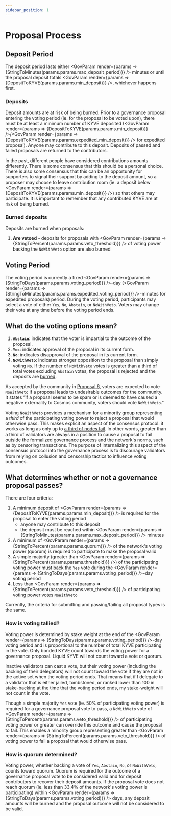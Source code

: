 ```yaml
---
sidebar_position: 1
---
```


# Proposal Process

## Deposit Period

The deposit period lasts either <GovParam render={params => <span>{StringToMinutes(params.params.max_deposit_period)}</span>} /> minutes or until the proposal deposit totals <GovParam render={params => <span>{DepositToKYVE(params.params.min_deposit)}</span>} />, whichever happens first.

### Deposits

Deposit amounts are at risk of being burned. Prior to a governance proposal entering the voting period (ie. for the proposal to be voted upon), there must be at least a minimum number of KYVE deposited (<GovParam render={params => <span>{DepositToKYVE(params.params.min_deposit)}</span>} />/<GovParam render={params => <span>{DepositToKYVE(params.params.expedited_min_deposit)}</span>} /> for expedited proposal). Anyone may contribute to this deposit. Deposits of passed and failed proposals are returned to the contributors.

In the past, different people have considered contributions amounts differently. There is some consensus that this should be a personal choice. There is also some consensus that this can be an opportunity for supporters to signal their support by adding to the deposit amount, so a proposer may choose to leave contribution room (ie. a deposit below <GovParam render={params => <span>{DepositToKYVE(params.params.min_deposit)}</span>} />) so that others may participate. It is important to remember that any contributed KYVE are at risk of being burned.

### Burned deposits

Deposits are burned when proposals:

1. **Are vetoed** - deposits for proposals with <GovParam render={params => <span>{StringToPercent(params.params.veto_threshold)}</span>} /> of voting power backing the `NoWithVeto` option are also burned

## Voting Period

The voting period is currently a fixed <GovParam render={params => <span>{StringToDays(params.params.voting_period)}</span>} />-day (<GovParam render={params => <span>{StringToMinutes(params.params.expedited_voting_period)}</span>} />-minutes for expedited proposals) period. During the voting period, participants may select a vote of either `Yes`, `No`, `Abstain`, or `NoWithVeto`. Voters may change their vote at any time before the voting period ends.

## What do the voting options mean?

1. **`Abstain`**: indicates that the voter is impartial to the outcome of the proposal.
2. **`Yes`**: indicates approval of the proposal in its current form.
3. **`No`**: indicates disapproval of the proposal in its current form.
4. **`NoWithVeto`**: indicates stronger opposition to the proposal than simply voting `No`. If the number of `NoWithVeto` votes is greater than a third of total votes excluding `Abstain` votes, the proposal is rejected and the deposits are [burned](#burned-deposits).

As accepted by the community in [Proposal 6](https://www.mintscan.io/cosmos/proposals/6), voters are expected to vote `NoWithVeto` if a proposal leads to undesirable outcomes for the community. It states “if a proposal seems to be spam or is deemed to have caused a negative externality to Cosmos community, voters should vote `NoWithVeto`.”

Voting `NoWithVeto` provides a mechanism for a minority group representing a _third_ of the participating voting power to reject a proposal that would otherwise pass. This makes explicit an aspect of the consensus protocol: it works as long as only up to [a third of nodes fail](https://docs.tendermint.com/v0.35/introduction/what-is-tendermint.html). In other words, greater than a third of validators are always in a position to cause a proposal to fail outside the formalized governance process and the network's norms, such as by censoring transactions. The purpose of internalizing this aspect of the consensus protocol into the governance process is to discourage validators from relying on collusion and censorship tactics to influence voting outcomes.

## What determines whether or not a governance proposal passes?

There are four criteria:

1. A minimum deposit of <GovParam render={params => <span>{DepositToKYVE(params.params.min_deposit)}</span>} /> is required for the proposal to enter the voting period
   - anyone may contribute to this deposit
   - the deposit must be reached within <GovParam render={params => <span>{StringToMinutes(params.params.max_deposit_period)}</span>} /> minutes
2. A minimum of <GovParam render={params => <span>{StringToPercent(params.params.quorum)}</span>} /> of the network's voting power (quorum) is required to participate to make the proposal valid
3. A simple majority (greater than <GovParam render={params => <span>{StringToPercent(params.params.threshold)}</span>} />) of the participating voting power must back the `Yes` vote during the <GovParam render={params => <span>{StringToDays(params.params.voting_period)}</span>} />-day voting period
4. Less than <GovParam render={params => <span>{StringToPercent(params.params.veto_threshold)}</span>} /> of participating voting power votes `NoWithVeto`

Currently, the criteria for submitting and passing/failing all proposal types is the same.

### How is voting tallied?

Voting power is determined by stake weight at the end of the <GovParam render={params => <span>{StringToDays(params.params.voting_period)}</span>} />-day voting period and is proportional to the number of total KYVE participating in the vote. Only bonded KYVE count towards the voting power for a governance proposal. Liquid KYVE will not count toward a vote or quorum.

Inactive validators can cast a vote, but their voting power (including the backing of their delegators) will not count toward the vote if they are not in the active set when the voting period ends. That means that if I delegate to a validator that is either jailed, tombstoned, or ranked lower than 100 in stake-backing at the time that the voting period ends, my stake-weight will not count in the vote.

Though a simple majority `Yes` vote (ie. 50% of participating voting power) is required for a governance proposal vote to pass, a `NoWithVeto` vote of <GovParam render={params => <span>{StringToPercent(params.params.veto_threshold)}</span>} />  of participating voting power or greater can override this outcome and cause the proposal to fail. This enables a minority group representing greater than <GovParam render={params => <span>{StringToPercent(params.params.veto_threshold)}</span>} /> of voting power to fail a proposal that would otherwise pass.

### How is quorum determined?

Voting power, whether backing a vote of `Yes`, `Abstain`, `No`, or `NoWithVeto`, counts toward quorum. Quorum is required for the outcome of a governance proposal vote to be considered valid and for deposit contributors to recover their deposit amounts. If the proposal vote does not reach quorum (ie. less than 33.4% of the network's voting power is participating) within <GovParam render={params => <span>{StringToDays(params.params.voting_period)}</span>} /> days, any deposit amounts will be burned and the proposal outcome will not be considered to be valid.
